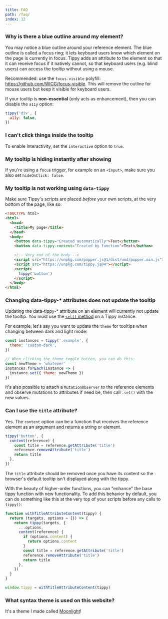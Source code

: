 ```yaml
---
title: FAQ
path: /faq/
index: 12
---
```


### Why is there a blue outline around my element?

You may notice a blue outline around your reference element. The blue outline is
called a focus ring; it lets keyboard users know which element on the page is
currently in focus. Tippy adds an attribute to the element so that it can
receive focus if it natively cannot, so that keyboard users (e.g. blind users)
can access the tooltip without using a mouse.

Recommended: use the `focus-visible` polyfill:
https://github.com/WICG/focus-visible. This will remove the outline for mouse
users but keep it visible for keyboard users.

If your tooltip is **non-essential** (only acts as enhancement), then you can
disable the `a11y` option:

```js
tippy('div', {
  a11y: false,
})
```

### I can't click things inside the tooltip

To enable interactivity, set the `interactive` option to `true`.

### My tooltip is hiding instantly after showing

If you're using a `focus` trigger, for example on an `<input>`, make sure you
also set `hideOnClick: false`.

### My tooltip is not working using `data-tippy`

Make sure Tippy's scripts are placed _before_ your own scripts, at the very
bottom of the page, like so:

```html
<!DOCTYPE html>
<html>
  <head>
    <title>My page</title>
  </head>
  <body>
    <button data-tippy="Created automatically">Text</button>
    <button data-tippy-content="Created by function">Text</button>

    <!-- Very end of the body -->
    <script src="https://unpkg.com/popper.js@1/dist/umd/popper.min.js"></script>
    <script src="https://unpkg.com/tippy.js@4"></script>
    <script>
      tippy('button')
    </script>
  </body>
</html>
```

### Changing data-tippy-\* attributes does not update the tooltip

Updating the data-tippy-\* attribute on an element will currently not update the
tooltip. You must use the [`set()` method](/methods#update-the-tippy) on a Tippy
instance.

For example, let's say you want to update the `theme` for tooltips when changing
between dark and light mode:

```js
const instances = tippy('.example', {
  theme: 'custom-dark',
})

// When clicking the theme toggle button, you can do this:
const newTheme = 'whatever'
instances.forEach(instance => {
  instance.set({ theme: newTheme })
})
```

It's also possible to attach a `MutationObserver` to the reference elements and
observe mutations to attributes if need be, then call `.set()` with the new
values.

### Can I use the `title` attribute?

Yes. The `content` option can be a function that receives the reference element
as an argument and returns a string or element.

```js
tippy('button', {
  content(reference) {
    const title = reference.getAttribute('title')
    reference.removeAttribute('title')
    return title
  },
})
```

The `title` attribute should be removed once you have its content so the
browser's default tooltip isn't displayed along with the tippy.

With the beauty of higher-order functions, you can "enhance" the base tippy
function with new functionality. To add this behavior by default, you can do
something like this at the very top of your scripts before any calls to
`tippy()`:

```js
function withTitleAttributeContent(tippy) {
  return (targets, options = {}) => {
    return tippy(targets, {
      ...options,
      content(reference) {
        if (options.content) {
          return options.content
        }
        const title = reference.getAttribute('title')
        reference.removeAttribute('title')
        return title
      },
    })
  }
}

window.tippy = withTitleAttributeContent(tippy)
```

### What syntax theme is used on this website?

It's a theme I made called
[Moonlight](https://github.com/atomiks/moonlight-vscode-theme)!
